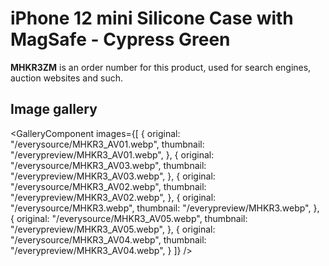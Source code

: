 
# iPhone 12 mini Silicone Case with MagSafe - Cypress Green

<Callout type='info' emoji='👉🏻'>**MHKR3ZM** is an order number for this product, used for search engines, auction websites and such.</Callout>

## Image gallery

<GalleryComponent
    images={[
      {
        original: "/everysource/MHKR3_AV01.webp",
        thumbnail: "/everypreview/MHKR3_AV01.webp",
      },
      {
        original: "/everysource/MHKR3_AV03.webp",
        thumbnail: "/everypreview/MHKR3_AV03.webp",
      },
      {
        original: "/everysource/MHKR3_AV02.webp",
        thumbnail: "/everypreview/MHKR3_AV02.webp",
      },
      {
        original: "/everysource/MHKR3.webp",
        thumbnail: "/everypreview/MHKR3.webp",
      },
      {
        original: "/everysource/MHKR3_AV05.webp",
        thumbnail: "/everypreview/MHKR3_AV05.webp",
      },
      {
        original: "/everysource/MHKR3_AV04.webp",
        thumbnail: "/everypreview/MHKR3_AV04.webp",
      }
    ]}
  />
